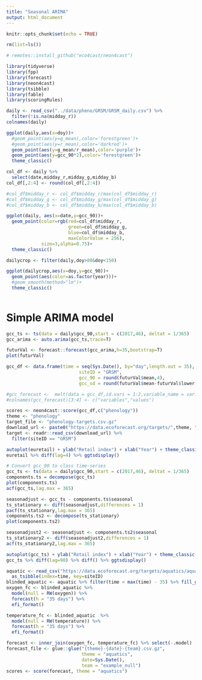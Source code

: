 ```yaml
---
title: "Seasonal ARIMA"
output: html_document
---
```


```r
knitr::opts_chunk$set(echo = TRUE)
```

```r
rm(list=ls())

# remotes::install_github("eco4cast/neon4cast")

library(tidyverse)
library(fpp)
library(forecast)
library(neon4cast)
library(tsibble)
library(fable)
library(scoringRules)
```

```r

daily <- read_csv("../data/pheno/GRSM/GRSM_daily.csv") %>% 
  filter(!is.na(midday_r))
colnames(daily)

ggplot(daily,aes(x=doy))+
  #geom_point(aes(y=g_mean),color='forestgreen')+
  #geom_point(aes(y=r_mean),color='darkred')+
  geom_point(aes(y=g_mean/r_mean),color='purple')+
  geom_point(aes(y=gcc_90*2),color='forestgreen')+
  theme_classic()

col_df <- daily %>% 
  select(date,midday_r,midday_g,midday_b) 
col_df[,2:4] <- round(col_df[,2:4])

#col_df$midday_r <- col_df$midday_r/max(col_df$midday_r)
#col_df$midday_g <- col_df$midday_g/max(col_df$midday_g)
#col_df$midday_b <- col_df$midday_b/max(col_df$midday_b)

ggplot(daily, aes(x=date,y=gcc_90))+
  geom_point(color=rgb(red=col_df$midday_r,
                       green=col_df$midday_g,
                       blue=col_df$midday_b,
                       maxColorValue = 256),
             size=3,alpha=0.75)+
  theme_classic()
```


```r
dailycrop <- filter(daily,doy>80&doy<150)

ggplot(dailycrop,aes(x=doy,y=gcc_90))+
  geom_point(aes(color=as.factor(year)))+
  #geom_smooth(method="lm")+
  theme_classic()
  
```


# Simple ARIMA model
```r
gcc_ts <- ts(data = daily$gcc_90,start = c(2017,46), deltat = 1/365)
gcc_arima <- auto.arima(gcc_ts,trace=T)

futurVal <- forecast::forecast(gcc_arima,h=35,bootstrap=T)
plot(futurVal)

gcc_df <- data.frame(time = seq(Sys.Date(), by="day",length.out = 35),
                           siteID = "GRSM",
                           gcc_90 = round(futurVal$mean,4),
                           gcc_sd = round(futurVal$mean-futurVal$lower[2],4)) 

#gcc_forecast <-  melt(data = gcc_df,id.vars = 1:2,variable_name = variables)
#colnames(gcc_forecast)[3:4] <- c("variables","values")

scores <- neon4cast::score(gcc_df,c("phenology"))
theme <- "phenology"
target_file <- "phenology-targets.csv.gz"
download_url <- paste0("https://data.ecoforecast.org/targets/",theme, "/", target_file)
target <- readr::read_csv(download_url) %>% 
  filter(siteID == "GRSM")

```


```r

autoplot(euretail) + ylab("Retail index") + xlab("Year") + theme_classic()
euretail %>% diff(lag=4) %>% ggtsdisplay()

# Convert gcc_90 to class time-series
gcc_ts <- ts(data = daily$gcc_90,start = c(2017,46), deltat = 1/365)
components.ts = decompose(gcc_ts)
plot(components.ts)
acf(gcc_ts,lag.max = 365)

seasonadjust <- gcc_ts - components.ts$seasonal
ts_stationary <- diff(seasonadjust,differences = 1)
pacf(ts_stationary,lag.max = 365)
components.ts2 <- decompose(ts_stationary)
plot(components.ts2)

seasonadjust2 <- seasonadjust <- components.ts2$seasonal
ts_stationary2 <- diff(seasonadjust2,differences = 1)
acf(ts_stationary2,lag.max = 365)

autoplot(gcc_ts) + ylab("Retail index") + xlab("Year") + theme_classic()
gcc_ts %>% diff(lag=90) %>% diff() %>% ggtsdisplay()
```

```r
aquatic <- read_csv("https://data.ecoforecast.org/targets/aquatics/aquatics-targets.csv.gz") %>% 
  as_tsibble(index=time, key=siteID)
blinded_aquatic <- aquatic %>% filter(time < max(time) - 35) %>% fill_gaps()
oxygen_fc <- blinded_aquatic %>%
  model(null = RW(oxygen)) %>%
  forecast(h = "35 days") %>%
  efi_format()

temperature_fc <- blinded_aquatic  %>%
  model(null = RW(temperature)) %>%
  forecast(h = "35 days") %>%
  efi_format()

forecast <- inner_join(oxygen_fc, temperature_fc) %>% select(-.model)
forecast_file <- glue::glue("{theme}-{date}-{team}.csv.gz",
                            theme = "aquatics", 
                            date=Sys.Date(),
                            team = "example_null")
scores <- score(forecast, theme = "aquatics")
```


